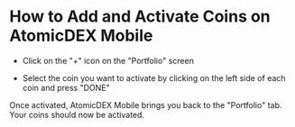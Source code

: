 

# How to Add and Activate Coins on AtomicDEX Mobile

- Click on the "+" icon on the "Portfolio" screen

<OptimizedImage
  title="How to Add and Activate Coins on AtomicDEX Mobile"
  src={howToAdd1}
  classNaming="w-full"
  alt="How to Add and Activate Coins on AtomicDEX Mobile"
/>

- Select the coin you want to activate by clicking on the left side of each coin and press "DONE"

<OptimizedImage
  title="How to Add and Activate Coins on AtomicDEX Mobile"
  src={howToAdd2}
  classNaming="w-full"
  alt="How to Add and Activate Coins on AtomicDEX Mobile"
/>

Once activated, AtomicDEX Mobile brings you back to the "Portfolio" tab. Your coins should now be activated.

<OptimizedImage
  title="How to Add and Activate Coins on AtomicDEX Mobile"
  src={howToAdd3}
  classNaming="w-full"
  alt="How to Add and Activate Coins on AtomicDEX Mobile"
/>
